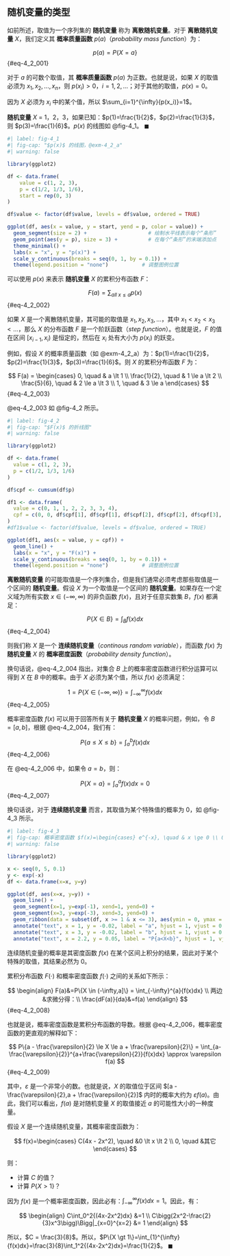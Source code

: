 ## 随机变量的类型
如前所述，取值为一个序列集的 **随机变量** 称为 **离散随机变量**。对于 **离散随机变量** $X$，我们定义其 **概率质量函数** $p(a)$（*probability mass function*）为：

$$
p(a) = P\{X=a\}
$$ {#eq-4_2_001}

对于 $a$ 的可数个取值，其 **概率质量函数** $p(a)$ 为正数。也就是说，如果 $X$ 的取值必须为 $x_1,x_2,...,x_n$，则 $p(x_i) \gt 0$，$i=1,2,...$；对于其他的取值，$p(x)=0$。

因为 $X$ 必须为 $x_i$ 中的某个值，所以 $\sum_{i=1}^{\infty}{p(x_i)}=1$。

::: {#exm-4_2_a}
**随机变量** $X$ = 1，2，3，如果已知：$p(1)=\frac{1}{2}$，$p(2)=\frac{1}{3}$，则 $p(3)=\frac{1}{6}$。$p(x)$ 的线图如 @fig-4_1。 $\blacksquare$
:::

```r
#| label: fig-4_1
#| fig-cap: "$p(x)$ 的线图，@exm-4_2_a"
#| warning: false

library(ggplot2)

df <- data.frame(
    value = c(1, 2, 3),
    p = c(1/2, 1/3, 1/6),
    start = rep(0, 3)
)

df$value <- factor(df$value, levels = df$value, ordered = TRUE)

ggplot(df, aes(x = value, y = start, yend = p, color = value)) +  
  geom_segment(size = 2) +                    # 绘制水平线表示每个“条形”  
  geom_point(aes(y = p), size = 3) +          # 在每个“条形”的末端添加点  
  theme_minimal() +  
  labs(x = "x", y = "p(x)") +  
  scale_y_continuous(breaks = seq(0, 1, by = 0.1)) +  
  theme(legend.position = "none")           # 调整图例位置
```

可以使用 $p(x)$ 来表示 **随机变量** $X$ 的累积分布函数 $F$：

$$
F(a) = \sum_{all \ x \le a}{p(x)}
$$ {#eq-4_2_002}

如果 $X$ 是一个离散随机变量，其可能的取值是 $x_1,x_2,x_3,...$，其中 $x_1<x_2<x_3<...$，那么 $X$ 的分布函数 $F$ 是一个阶跃函数（*step function*）。也就是说，$F$ 的值在区间 $[x_{i−1},x_i)$ 是恒定的，然后在 $x_i$ 处有大小为 $p(x_i)$ 的跃变。

例如，假设 $X$ 的概率质量函数（如 @exm-4_2_a）为：$p(1)=\frac{1}{2}$，$p(2)=\frac{1}{3}$，$p(3)=\frac{1}{6}$。则 $X$ 的累积分布函数 $F$ 为：

$$
F(a) = \begin{cases}
0, \quad & a \lt 1 \\
\frac{1}{2}, \quad & 1 \le a \lt 2 \\
\frac{5}{6}, \quad & 2 \le a \lt 3 \\
1, \quad & 3 \le a
\end{cases}
$$ {#eq-4_2_003}

@eq-4_2_003 如 @fig-4_2 所示。

```r
#| label: fig-4_2
#| fig-cap: "$F(x)$ 的折线图"
#| warning: false

library(ggplot2)

df <- data.frame(
  value = c(1, 2, 3),
  p = c(1/2, 1/3, 1/6)
)

df$cpf <- cumsum(df$p)

df1 <- data.frame(
  value = c(0, 1, 1, 2, 2, 3, 3, 4),
  cpf = c(0, 0, df$cpf[1], df$cpf[1], df$cpf[2], df$cpf[2], df$cpf[3], df$cpf[3])
)
#df1$value <- factor(df$value, levels = df$value, ordered = TRUE)

ggplot(df1, aes(x = value, y = cpf)) +  
  geom_line() +
  labs(x = "x", y = "F(x)") +  
  scale_y_continuous(breaks = seq(0, 1, by = 0.1)) +  
  theme(legend.position = "none")           # 调整图例位置
```

**离散随机变量** 的可能取值是一个序列集合，但是我们通常必须考虑那些取值是一个区间的 **随机变量**。假设 $X$ 为一个取值是一个区间的 **随机变量**。如果存在一个定义域为所有实数 $x \in (−\infty, \infty)$ 的非负函数 $f(x)$，且对于任意实数集 $B$，$f(x)$ 都满足：

$$
P\{X \in B\} = \int_{B}{f(x)dx}
$$ {#eq-4_2_004}

则我们称 $X$ 是一个 **连续随机变量**（*continous random variable*），而函数 $f(x)$ 为 **随机变量** $X$ 的 **概率密度函数**（*probability density function*）。

换句话说，@eq-4_2_004 指出，对集合 $B$ 上的概率密度函数进行积分运算可以得到 $X$ 在 $B$ 中的概率。由于 $X$ 必须为某个值，所以 $f(x)$ 必须满足：

$$
1 = P\{X \in (-\infty, \infty)\} = \int_{-\infty}^{\infty}{f(x)dx}
$$ {#eq-4_2_005}

概率密度函数 $f(x)$ 可以用于回答所有关于 **随机变量** $X$ 的概率问题，例如，令 $B=[a,b]$，根据 @eq-4_2_004，我们有：

$$
P\{a \le X \le b\}=\int_{a}^{b}{f(x)dx}
$$ {#eq-4_2_006}

在 @eq-4_2_006 中，如果令 $a=b$，则：

$$
P\{X=a\}=\int_{a}^{a}{f(x)dx} = 0
$$ {#eq-4_2_007}

换句话说，对于 **连续随机变量** 而言，其取值为某个特殊值的概率为 0，如 @fig-4_3 所示。


```r
#| label: fig-4_3
#| fig-cap: 概率密度函数 $f(x)=\begin{cases} e^{-x}, \quad & x \ge 0 \\ 0, \quad & x \lt 0 \end{cases}$
#| warning: false

library(ggplot2)

x <- seq(0, 5, 0.1)
y <- exp(-x)
df <- data.frame(x=x, y=y)

ggplot(df, aes(x=x, y=y)) + 
  geom_line() + 
  geom_segment(x=1, y=exp(-1), xend=1, yend=0) + 
  geom_segment(x=3, y=exp(-3), xend=3, yend=0) +
  geom_ribbon(data = subset(df, x >= 1 & x <= 3), aes(ymin = 0, ymax = y), fill = "gray") +
  annotate("text", x = 1, y = -0.02, label = "a", hjust = 1, vjust = 0, size = 3) +
  annotate("text", x = 3, y = -0.02, label = "b", hjust = 1, vjust = 0, size = 3) + 
  annotate("text", x = 2.2, y = 0.05, label = "P{a<X<b}", hjust = 1, vjust = 0, size = 5)  
```

::: {.callout-note}
连续随机变量的概率是其密度函数 $f(x)$ 在某个区间上积分的结果，因此对于某个特殊的取值，其结果必然为 0。 
:::

累积分布函数 $F(\cdot)$ 和概率密度函数 $f(\cdot)$ 之间的关系如下所示：

$$
\begin{align}
F(a)&=P\{X \in (-\infty,a]\} = \int_{-\infty}^{a}{f(x)dx} \\
两边&求微分得：\\
\frac{dF(a)}{da}&=f(a)
\end{align}
$$ {#eq-4_2_008}

也就是说，概率密度函数是累积分布函数的导数。根据 @eq-4_2_006，概率密度函数的更直观的解释如下：

$$
P\{a - \frac{\varepsilon}{2} \le X \le a + \frac{\varepsilon}{2}\} = \int_{a-\frac{\varepsilon}{2}}^{a+\frac{\varepsilon}{2}}{f(x)dx} \approx \varepsilon f(a)
$$ {#eq-4_2_009}

其中，$\varepsilon$ 是一个非常小的数。也就是说，$X$ 的取值位于区间 $[a - \frac{\varepsilon}{2},a + \frac{\varepsilon}{2}]$ 内时的概率大约为 $\varepsilon f(a)$。由此，我们可以看出，$f(a)$ 是对随机变量 $X$ 的取值接近 $a$ 的可能性大小的一种度量。

::: {#exr-4_2_b}
假设 $X$ 是一个连续随机变量，其概率密度函数为：

$$
f(x)=\begin{cases}
C(4x - 2x^2), \quad &0 \lt x \lt 2 \\
0, \quad &其它
\end{cases}
$$

则：

* 计算 $C$ 的值？
* 计算 $P\{X \gt 1\}$？
:::

::: {#sol-4_2_b}
因为 $f(x)$ 是一个概率密度函数，因此必有：$\int_{-\infty}^{\infty}{f(x)dx}=1$。因此，有：

$$
\begin{align}
C\int_0^2{(4x-2x^2)dx} &=1 \\
C\bigg(2x^2-\frac{2}{3}x^3\bigg)\Bigg|_{x=0}^{x=2} &= 1
\end{align}
$$

所以，$C = \frac{3}{8}$。所以，$P\{X \gt 1\}=\int_{1}^{\infty}{f(x)dx}=\frac{3}{8}\int_1^2{(4x-2x^2)dx}=\frac{1}{2}$。 $\blacksquare$
:::